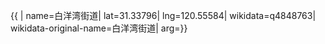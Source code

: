 {{ {{{1|PRC admin/showdata}}}|
name=白洋湾街道|
lat=31.33796|
lng=120.55584|
wikidata=q4848763|
wikidata-original-name=白洋湾街道|
arg={{{arg|}}}}}